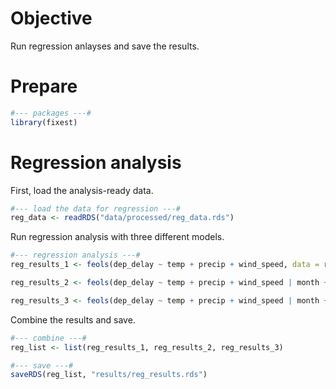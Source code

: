 # Objective

Run regression anlayses and save the results.

# Prepare

```r
#--- packages ---#
library(fixest)
```

# Regression analysis

First, load the analysis-ready data.

```r
#--- load the data for regression ---#
reg_data <- readRDS("data/processed/reg_data.rds")
```

Run regression analysis with three different models.

```r
#--- regression analysis ---#
reg_results_1 <- feols(dep_delay ~ temp + precip + wind_speed, data = reg_data)

reg_results_2 <- feols(dep_delay ~ temp + precip + wind_speed | month + origin, data = reg_data)

reg_results_3 <- feols(dep_delay ~ temp + precip + wind_speed | month + origin, cluster = ~ origin, data = reg_data)
```

Combine the results and save.

```r
#--- combine ---#
reg_list <- list(reg_results_1, reg_results_2, reg_results_3)

#--- save ---#
saveRDS(reg_list, "results/reg_results.rds")
```